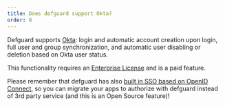 ```yaml
---
title: Does defguard support Okta?
order: 8
---
```


Defguard supports <a href="https://docs.defguard.net/enterprise/external-openid-providers#custom-openid-provider" target="_blank">Okta</a>: login and automatic account creation upon login, full user and group synchronization, and automatic user disabling or deletion based on Okta user status.

This functionality requires an <a href="/pricing/">Enterprise License</a> and is a paid feature.

Please remember that defguard has also <a href="https://docs.defguard.net/admin-and-features/openid-connect" target="_blank">built in SSO based on OpenID Connect</a>, so you can migrate your apps to authorize with defguard instead of 3rd party service (and this is an Open Source feature)!
